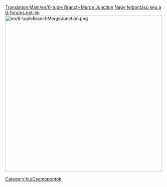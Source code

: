 [[Translation:Main/en/6-tuple Branch-Merge Junction]]
{{en/-}}{{hu/Csomópontmenü}}
[http://www.tt-forums.net/download/file.php?id=166665 Nagy felbontású kép a tt-forums.net-en]
[[File:en/6-tupleBranchMergeJunction.png|thumb|center|500px]]

[[Category:hu/Csomópontok]]